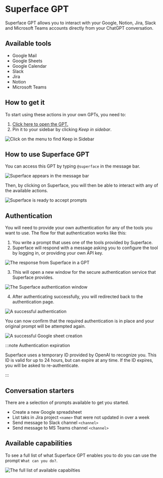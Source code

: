 # Superface GPT

Superface GPT allows you to interact with your Google, Notion, Jira, Slack and Microsoft Teams accounts directly from your ChatGPT conversation.

## Available tools

- Google Mail
- Google Sheets
- Google Calendar
- Slack
- Jira
- Notion
- Microsoft Teams

## How to get it

To start using these actions in your own GPTs, you need to:

1. [Click here to open the GPT.](https://chat.openai.com/g/g-XElhtlxOR-superface)
2. Pin it to your sidebar by clicking _Keep in sidebar_.

![Click on the menu to find Keep in Sidebar](/img/gpts/superfacegpt-keepinsidebar.png)

## How to use Superface GPT

You can access this GPT by typing `@superface` in the message bar.

![Superface appears in the message bar](/img/gpts/superfacegpt-atsuperface.png)

Then, by clicking on Superface, you will then be able to interact with any of the available actions.

![Superface is ready to accept prompts](/img/gpts/superfacegpt-talkingtosuperface.png)

## Authentication

You will need to provide your own authentication for any of the tools you want to use. The flow for that authentication works like this:

1. You write a prompt that uses one of the tools provided by Superface.
2. Superface will respond with a message asking you to configure the tool by logging in, or providing your own API key.

![The response from Superface in a GPT](/img/gpts/superfacegpt-googlesheets.png)

3. This will open a new window for the secure authentication service that Superface provides.

![The Superface authentication window](/img/gpts/superfacegpt-googlesheetsauth.png)

4. After authenticating successfully, you will redirected back to the authentication page.

![A successful authentication](/img/gpts/superfacegpt-userloggedin.png)

You can now confirm that the required authentication is in place and your original prompt will be attempted again.

![A successful Google sheet creation](/img/gpts/superfacegpt-success.png)

:::note Authentication expiration

Superface uses a temporary ID provided by OpenAI to recognize you. This ID is valid for up to 24 hours, but can expire at any time. If the ID expires, you will be asked to re-authenticate.

:::

## Conversation starters

There are a selection of prompts available to get you started.

- Create a new Google spreadsheet
- List taks in Jira project `<name>` that were not updated in over a week
- Send message to Slack channel `<channel>`
- Send message to MS Teams channel `<channel>`

## Available capabilities

To see a full list of what Superface GPT enables you to do you can use the prompt `What can you do?`.

![The full list of available capabilties](/img/gpts/superfacegpt-availablecapabilities.png)
